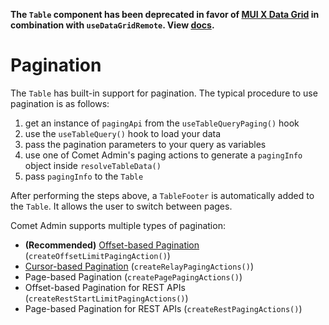 

<Meta title="Docs/Components/Table/Pagination" />

**The `Table` component has been deprecated in favor of [MUI X Data Grid](https://mui.com/x/react-data-grid/) in combination with `useDataGridRemote`. View [docs](?path=/story/docs-components-datagrid--page).**

# Pagination

The `Table` has built-in support for pagination.
The typical procedure to use pagination is as follows:

1. get an instance of `pagingApi` from the `useTableQueryPaging()` hook
2. use the `useTableQuery()` hook to load your data
3. pass the pagination parameters to your query as variables
4. use one of Comet Admin's paging actions to generate a `pagingInfo` object inside `resolveTableData()`
5. pass `pagingInfo` to the `Table`

After performing the steps above, a `TableFooter` is automatically added to the `Table`. It allows the user to switch between pages.

Comet Admin supports multiple types of pagination:

-   **(Recommended)** [Offset-based Pagination](https://betterprogramming.pub/building-apis-a-comparison-between-cursor-and-offset-pagination-88261e3885f8#1c1a) (`createOffsetLimitPagingAction()`)
-   [Cursor-based Pagination](https://betterprogramming.pub/building-apis-a-comparison-between-cursor-and-offset-pagination-88261e3885f8#3cf7) (`createRelayPagingActions()`)
-   Page-based Pagination (`createPagePagingActions()`)
-   Offset-based Pagination for REST APIs (`createRestStartLimitPagingActions()`)
-   Page-based Pagination for REST APIs (`createRestPagingActions()`)

<Canvas>
    <Story id="stories-components-table-pagination-table--pagination-table" />
</Canvas>
